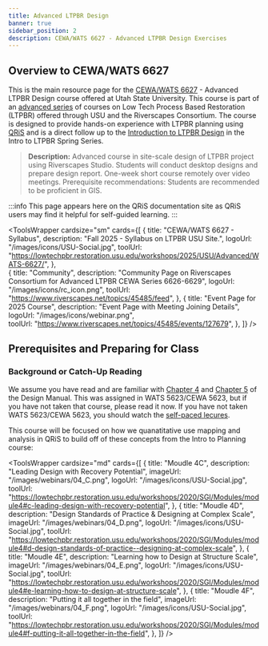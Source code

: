 ```yaml
---
title: Advanced LTPBR Design
banner: true
sidebar_position: 2
description: CEWA/WATS 6627 - Advanced LTPBR Design Exercises
---
```


## Overview to CEWA/WATS 6627 
This is the main resource page for the [CEWA/WATS 6627](https://lowtechpbr.restoration.usu.edu/workshops/2025/USU/Advanced/WATS-6627/) - Advanced LTPBR Design course offered at Utah State University. This course is part of an [advanced series](https://lowtechpbr.restoration.usu.edu/workshops/2025/USU/Advanced/) of courses on Low Tech Process Based Restoration (LTPBR) offered through USU and the Riverscapes Consortium. The course is designed to provide hands-on experience with LTPBR planning using [QRiS](https://qris.riverscapes.net) and is a direct follow up to the [Introduction to LTPBR Design](https://lowtechpbr.restoration.usu.edu/workshops/2025/USU/WATS-5623/) in the Intro to LTPBR Spring Series.

> **Description:** Advanced course in site-scale design of LTPBR project using Riverscapes Studio. Students will conduct desktop designs and prepare design report. One-week short course remotely over video meetings. Prerequisite recommendations: Students are recommended to be proficient in GIS.

:::info
This page appears here on the QRiS documentation site as QRiS users may find it helpful for self-guided learning.
:::

<ToolsWrapper
    cardsize="sm"
    cards={[
        {
        title: "CEWA/WATS 6627 - Syllabus",
        description: "Fall 2025 - Syllabus on LTPBR USU Site.",
        logoUrl: "/images/icons/USU-Social.jpg",
        toolUrl: "https://lowtechpbr.restoration.usu.edu/workshops/2025/USU/Advanced/WATS-6627/",
        },     
        {
        title: "Community",
        description: "Community Page on Riverscapes Consortium for Advanced LTPBR CEWA Series 6626-6629",
        logoUrl: "/images/icons/rc_icon.png",
        toolUrl: "https://www.riverscapes.net/topics/45485/feed",
        },
        {
            title: "Event Page for 2025 Course",
            description: "Event Page with Meeting Joining Details",
            logoUrl: "/images/icons/webinar.png",  
            toolUrl: "https://www.riverscapes.net/topics/45485/events/127679", 
        },
    ]}
    />
## Prerequisites and Preparing for Class
### Background or Catch-Up Reading
We assume you have read and are familiar with [Chapter 4](https://lowtechpbr.restoration.usu.edu/manual/chap04/) and [Chapter 5](https://lowtechpbr.restoration.usu.edu/manual/chap05/)  of the Design Manual. This was assigned in WATS 5623/CEWA 5623, but if you have not taken that course, please read it now. If you have not taken WATS 5623/CEWA 5623, you should watch the [self-paced lecures](https://lowtechpbr.restoration.usu.edu/workshops/2020/SGI/Modules/module4/). 

This course will be focused on how we quanatitative use mapping and analysis in QRiS to build off of these concepts from the Intro to Planning course:

<ToolsWrapper
    cardsize="md"
    cards={[
        {
        title: "Moudle 4C",
        description: "Leading Design with Recovery Potential",
        imageUrl: "/images/webinars/04_C.png",
        logoUrl: "/images/icons/USU-Social.jpg",
        toolUrl: "https://lowtechpbr.restoration.usu.edu/workshops/2020/SGI/Modules/module4#c-leading-design-with-recovery-potential",
        },
        {
        title: "Moudle 4D",
        description: "Design Standards of Practice & Designing at Complex Scale",
        imageUrl: "/images/webinars/04_D.png",
        logoUrl: "/images/icons/USU-Social.jpg",
        toolUrl: "https://lowtechpbr.restoration.usu.edu/workshops/2020/SGI/Modules/module4#d-design-standards-of-practice--designing-at-complex-scale",
        },
                {
        title: "Moudle 4E",
        description: "Learning how to Design at Structure Scale",
        imageUrl: "/images/webinars/04_E.png",
        logoUrl: "/images/icons/USU-Social.jpg",
        toolUrl: "https://lowtechpbr.restoration.usu.edu/workshops/2020/SGI/Modules/module4#e-learning-how-to-design-at-structure-scale",
        },
                {
        title: "Moudle 4F",
        description: "Putting it all together in the field",
        imageUrl: "/images/webinars/04_F.png",
        logoUrl: "/images/icons/USU-Social.jpg",
        toolUrl: "https://lowtechpbr.restoration.usu.edu/workshops/2020/SGI/Modules/module4#f-putting-it-all-together-in-the-field",
        },
    ]}
    />

    